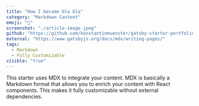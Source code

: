 ```yaml
---
title: "How I became bla bla"
category: "Markdown Content"
emoji: "📓"
screenshot: "./article-image.jpeg"
github: "https://github.com/konstantinmuenster/gatsby-starter-portfolio-minimal"
external: "https://www.gatsbyjs.org/docs/mdx/writing-pages/"
tags:
  - Markdown
  - Fully Customizable
visible: "true"
---
```


This starter uses MDX to integrate your content. MDX is basically a Markdown format that allows you to enrich your content with React components. This makes it fully customizable without external dependencies.